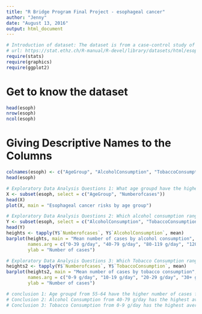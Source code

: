 ```yaml
---
title: "R Bridge Program Final Project - esophageal cancer"
author: "Jenny"
date: "August 13, 2016"
output: html_document
---
```


```r
# Introduction of dataset: The dataset is from a case-control study of esophageal cancer
# url: https://stat.ethz.ch/R-manual/R-devel/library/datasets/html/esoph.html
require(stats)
require(graphics)
require(ggplot2)
```

# Get to know the dataset
```r
head(esoph)
nrow(esoph)
ncol(esoph)
```

# Giving Descriptive Names to the Columns
```r
colnames(esoph) <- c("AgeGroup", "AlcoholConsumption", "TobaccoConsumption", "Numberofcases", "Numberofcontrols")
head(esoph)
```

```r
# Exploratory Data Analysis Questions 1: What age groupd have the highest risk for esophageal cancer? 
X <- subset(esoph, select = c("AgeGroup", "Numberofcases"))
head(X)
plot(X, main = "Esophageal cancer risks by age group")
```

```r
# Exploratory Data Analysis Questions 2: Which alcohol consumption range cause higher risks for esophageal cancer?
Y <- subset(esoph, select = c("AlcoholConsumption", "TobaccoConsumption", "Numberofcases"))
head(Y)
heights <- tapply(Y$`Numberofcases`, Y$`AlcoholConsumption`, mean)
barplot(heights, main = "Mean number of cases by alcohol consumption", 
        names.arg = c("0-39 g/day", "40-79 g/day", "80-119 g/day", "120+ g/day"),
        ylab = "Number of cases")

# Exploratory Data Analysis Questions 3: Which Tobacco Consumption range cause higher risks for esophageal cancer?
heights2 <- tapply(Y$`Numberofcases`, Y$`TobaccoConsumption`, mean)
barplot(heights2, main = "Mean number of cases by tobacco consumption",
        names.arg = c("0-9 g/day", "10-19 g/day", "20-29 g/day", "30+ g/day"),
        ylab = "Number of cases")
```
```r
# conclusion 1: Age groupd from 55-64 have the higher number of cases for esophageal cancer.
# Conclusion 2: Alcohol Consumption from 40-79 g/day has the highest average number of cases for esophageal cancer
# Conclusion 3: Tobacco Consumption from 0-9 g/day has the highest average number of cases for esophageal cancer.
```


